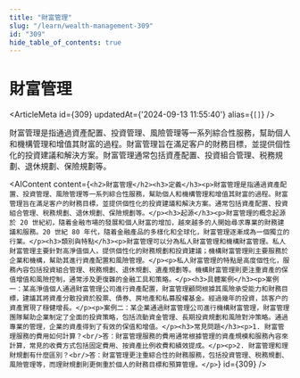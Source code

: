 ```yaml
---
title: "財富管理"
slug: "/learn/wealth-management-309"
id: "309"
hide_table_of_contents: true
---
```



# 財富管理

<ArticleMeta id={309} updatedAt={'2024-09-13 11:55:40'} alias={`[]`} />
<div className='border-solid border-b border-t-0 my-4 border-[var(--ifm-color-gray-300)]' />

財富管理是指通過資產配置、投資管理、風險管理等一系列綜合性服務，幫助個人和機構管理和增值其財富的過程。財富管理旨在滿足客户的財務目標，並提供個性化的投資建議和解決方案。財富管理通常包括資產配置、投資組合管理、税務規劃、退休規劃、保險規劃等。

<AIContent content={`<h2>財富管理</h2><h3>定義</h3><p>財富管理是指通過資產配置、投資管理、風險管理等一系列綜合性服務，幫助個人和機構管理和增值其財富的過程。財富管理旨在滿足客户的財務目標，並提供個性化的投資建議和解決方案。通常包括資產配置、投資組合管理、税務規劃、退休規劃、保險規劃等。</p><h3>起源</h3><p>財富管理的概念起源於 20 世紀初，隨着金融市場的發展和個人財富的增加，越來越多的人開始尋求專業的財務建議和服務。20 世紀 80 年代，隨着金融產品的多樣化和全球化，財富管理逐漸成為一個獨立的行業。</p><h3>類別與特點</h3><p>財富管理可以分為私人財富管理和機構財富管理。私人財富管理主要針對高淨值個人，提供個性化的財務規劃和投資建議；機構財富管理則主要服務於企業和機構，幫助其進行資產配置和風險管理。</p><p>私人財富管理的特點是高度個性化，服務內容包括投資組合管理、税務規劃、退休規劃、遺產規劃等。機構財富管理則更注重資產的保值增值和風險控制，通常涉及更復雜的金融工具和策略。</p><h3>具體案例</h3><p>案例一：某高淨值個人通過財富管理公司進行資產配置，財富管理顧問根據其風險承受能力和財務目標，建議其將資產分散投資於股票、債券、房地產和私募股權基金。經過幾年的投資，該客户的資產實現了穩健增長。</p><p>案例二：某企業通過財富管理公司進行機構財富管理，財富管理團隊幫助企業制定了全面的投資策略，包括流動資金管理、長期投資規劃和風險對沖策略。通過專業的管理，企業的資產得到了有效的保值和增值。</p><h3>常見問題</h3><p>1. 財富管理服務的費用如何計算？<br/>答：財富管理服務的費用通常根據管理的資產規模和服務內容來計算，常見的收費方式包括固定費用、按資產比例收費和績效提成。</p><p>2. 財富管理和理財規劃有什麼區別？<br/>答：財富管理更注重綜合性的財務服務，包括投資管理、税務規劃、風險管理等，而理財規劃則更側重於個人的財務目標和預算管理。</p>`} id={309} />
